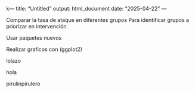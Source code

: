k---
title: "Untitled"
output: html_document
date: "2025-04-22"
---

Comparar la tasa de ataque en diferentes grupos
Para identificar grupos a priorizar en intervención

Usar paquetes nuevos

Realizar graficos con (ggplot2)


lolazo

hola

pirulinpirulero